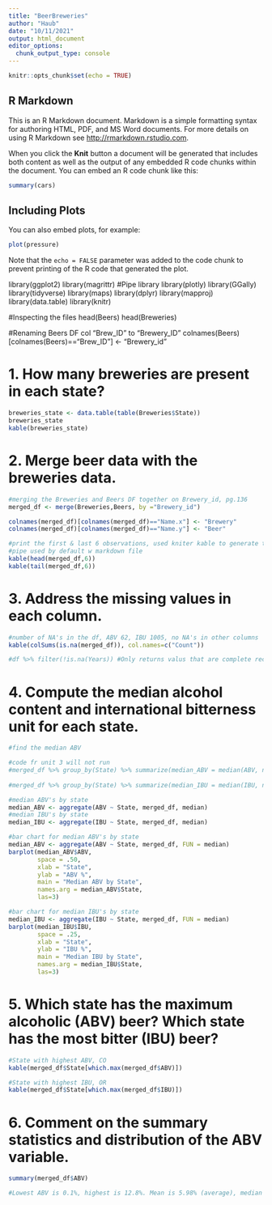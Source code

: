 ```yaml
---
title: "BeerBreweries"
author: "Haub"
date: "10/11/2021"
output: html_document
editor_options: 
  chunk_output_type: console
---
```


```r
knitr::opts_chunk$set(echo = TRUE)
```

## R Markdown

This is an R Markdown document. Markdown is a simple formatting syntax for authoring HTML, PDF, and MS Word documents. For more details on using R Markdown see <http://rmarkdown.rstudio.com>.

When you click the **Knit** button a document will be generated that includes both content as well as the output of any embedded R code chunks within the document. You can embed an R code chunk like this:

```r
summary(cars)
```

## Including Plots

You can also embed plots, for example:

```r
plot(pressure)
```

Note that the `echo = FALSE` parameter was added to the code chunk to prevent printing of the R code that generated the plot.

library(ggplot2)
library(magrittr)  #Pipe library
library(plotly)
library(GGally)
library(tidyverse)
library(maps)
library(dplyr)
library(mapproj)
library(data.table)
library(knitr)


#Inspecting the files
head(Beers)
head(Breweries)

#Renaming Beers DF col "Brew_ID" to "Brewery_ID"
colnames(Beers) [colnames(Beers)=="Brew_ID"] <- "Brewery_id"

# 1. How many breweries are present in each state?
```r
breweries_state <- data.table(table(Breweries$State))
breweries_state
kable(breweries_state)

```

# 2. Merge beer data with the breweries data. 
```r
#merging the Breweries and Beers DF together on Brewery_id, pg.136
merged_df <- merge(Breweries,Beers, by ="Brewery_id")

colnames(merged_df)[colnames(merged_df)=="Name.x"] <- "Brewery"
colnames(merged_df)[colnames(merged_df)=="Name.y"] <- "Beer"

#print the first & last 6 observations, used kniter kable to generate table, 
#pipe used by default w markdown file
kable(head(merged_df,6))
kable(tail(merged_df,6))

```

# 3. Address the missing values in each column.
```r
#number of NA's in the df, ABV 62, IBU 1005, no NA's in other columns
kable(colSums(is.na(merged_df)), col.names=c("Count"))

#df %>% filter(!is.na(Years)) #Only returns valus that are complete records

```

# 4. Compute the median alcohol content and international bitterness unit for each state. 
```r
#find the median ABV

#code fr unit 3 will not run
#merged_df %>% group_by(State) %>% summarize(median_ABV = median(ABV, na.rm = TRUE)
                                            
#merged_df %>% group_by(State) %>% summarize(median_IBU = median(IBU, na.rm = TRUE)

#median ABV's by state 
median_ABV <- aggregate(ABV ~ State, merged_df, median)
#median IBU's by state
median_IBU <- aggregate(IBU ~ State, merged_df, median)

#bar chart for median ABV's by state
median_ABV <- aggregate(ABV ~ State, merged_df, FUN = median)
barplot(median_ABV$ABV, 
        space = .50, 
        xlab = "State", 
        ylab = "ABV %", 
        main = "Median ABV by State", 
        names.arg = median_ABV$State, 
        las=3)

#bar chart for median IBU's by state
median_IBU <- aggregate(IBU ~ State, merged_df, FUN = median)
barplot(median_IBU$IBU, 
        space = .25, 
        xlab = "State", 
        ylab = "IBU %", 
        main = "Median IBU by State", 
        names.arg = median_IBU$State, 
        las=3)

```

# 5. Which state has the maximum alcoholic (ABV) beer? Which state has the most bitter (IBU) beer?
```r
#State with highest ABV, CO
kable(merged_df$State[which.max(merged_df$ABV)])

#State with highest IBU, OR
kable(merged_df$State[which.max(merged_df$IBU)])

```

# 6. Comment on the summary statistics and distribution of the ABV variable.
```r
summary(merged_df$ABV)

#Lowest ABV is 0.1%, highest is 12.8%. Mean is 5.98% (average), median is 5.6% (middle). Due to large sample #skew, median is most likely a more accurate representation of the data.

```






                                            

                                            
                            


